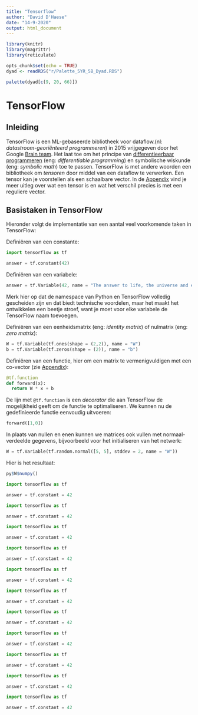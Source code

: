 ---
title: "Tensorflow"
author: "David D'Haese"
date: "14-9-2020"
output: html_document
---

```{r include=FALSE}
library(knitr)
library(magrittr)
library(reticulate)

opts_chunk$set(echo = TRUE)
dyad <- readRDS("r/Palette_5YR_5B_Dyad.RDS")

palette(dyad[c(9, 20, 66)])
```

# TensorFlow

## Inleiding

TensorFlow is een ML-gebaseerde bibliotheek voor dataflow.(nl: _datastroom-georiënteerd programmeren_) in 2015 vrijgegeven door het Google [Brain team](https://en.wikipedia.org/wiki/Google_Brain). Het laat toe om het principe van [differentieerbaar programmeren](https://en.wikipedia.org/wiki/Differentiable_programming) (eng: _differentiable programming_) en symbolische wiskunde (eng: _symbolic math_) toe te passen. TensorFlow is met andere woorden een bibliotheek om _tensoren_ door middel van een dataflow te verwerken. Een tensor kan je voorstellen als een schaalbare vector. In de [Appendix](#inwendig-product-matrix-vermenigvuldiging-vectoren-en-tensoren) vind je meer uitleg over wat een tensor is en wat het verschil precies is met een reguliere vector.

## Basistaken in TensorFlow

Hieronder volgt de implementatie van een aantal veel voorkomende taken in TensorFlow:

Definiëren van een constante:

```{python tf-taken-01, eval=TRUE}
import tensorflow as tf

answer = tf.constant(42)
```

Definiëren van een variabele:

```{python tf-taken-02, eval=TRUE}
answer = tf.Variable(42, name = "The answer to life, the universe and everything")
```

Merk hier op dat de namespace van Python en TensorFlow volledig gescheiden zijn en dat biedt technische voordelen, maar het maakt het ontwikkelen een beetje stroef, want je moet voor elke variabele de TensorFlow naam toevoegen.

Definiëren van een eenheidsmatrix (eng: _identity matrix_) of nulmatrix (eng: _zero matrix_):

```{python tf-taken-03, eval=TRUE}
W = tf.Variable(tf.ones(shape = (2,2)), name = "W")
b = tf.Variable(tf.zeros(shape = (2)), name = "b")
```

Definiëren van een functie, hier om een matrix te vermenigvuldigen met een co-vector (zie [Appendix](#inwendig-product-matrix-vermenigvuldiging-vectoren-en-tensoren)):

```{python tf-taken-04, eval=TRUE}
@tf.function
def forward(x):
  return W * x + b
```

De lijn met `@tf.function` is een _decorator_ die aan TensorFlow de mogelijkheid geeft om de functie te optimaliseren. We kunnen nu de gedefinieerde functie eenvoudig uitvoeren:

```{python tf-taken-05, eval=TRUE}
forward([1,0])
```

In plaats van nullen en enen kunnen we matrices ook vullen met normaal-verdeelde gegevens, bijvoorbeeld voor het initialiseren van het netwerk:

```{python tf-taken-06, eval=TRUE}
W = tf.Variable(tf.random.normal([5, 5], stddev = 2, name = "W"))
```

Hier is het resultaat:

```{r tf-taken-06, eval=TRUE}
py$W$numpy()
```


```{python tf-taken-01, eval=TRUE}
import tensorflow as tf

answer = tf.constant = 42
```



```{python tf-taken-01, eval=TRUE}
import tensorflow as tf

answer = tf.constant = 42
```



```{python tf-taken-01, eval=TRUE}
import tensorflow as tf

answer = tf.constant = 42
```



```{python tf-taken-01, eval=TRUE}
import tensorflow as tf

answer = tf.constant = 42
```



```{python tf-taken-01, eval=TRUE}
import tensorflow as tf

answer = tf.constant = 42
```



```{python tf-taken-01, eval=TRUE}
import tensorflow as tf

answer = tf.constant = 42
```



```{python tf-taken-01, eval=TRUE}
import tensorflow as tf

answer = tf.constant = 42
```



```{python tf-taken-01, eval=TRUE}
import tensorflow as tf

answer = tf.constant = 42
```



```{python tf-taken-01, eval=TRUE}
import tensorflow as tf

answer = tf.constant = 42
```



```{python tf-taken-01, eval=TRUE}
import tensorflow as tf

answer = tf.constant = 42
```



```{python tf-taken-01, eval=TRUE}
import tensorflow as tf

answer = tf.constant = 42
```


